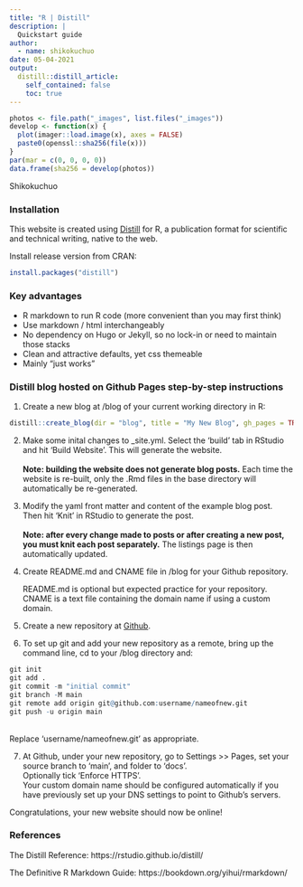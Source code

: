 ```yaml
---
title: "R | Distill"
description: |
  Quickstart guide
author:
  - name: shikokuchuo
date: 05-04-2021
output:
  distill::distill_article:
    self_contained: false
    toc: true
---
```


```r

photos <- file.path("_images", list.files("_images"))
develop <- function(x) {
  plot(imager::load.image(x), axes = FALSE)
  paste0(openssl::sha256(file(x)))
}
par(mar = c(0, 0, 0, 0))
data.frame(sha256 = develop(photos))

```
<aside>Shikokuchuo</aside>

### Installation

This website is created using [Distill](https://pkgs.rstudio.com/distill/) for R, a publication format for scientific and technical writing, native to the web.

Install release version from CRAN:

```r
install.packages("distill")
```

### Key advantages

- R markdown to run R code (more convenient than you may first think)
- Use markdown / html interchangeably
- No dependency on Hugo or Jekyll, so no lock-in or need to maintain those stacks
- Clean and attractive defaults, yet css themeable
- Mainly "just works"

### Distill blog hosted on Github Pages step-by-step instructions

1. Create a new blog at /blog of your current working directory in R:

```r
distill::create_blog(dir = "blog", title = "My New Blog", gh_pages = TRUE)
```

2. Make some inital changes to _site.yml. Select the 'build' tab in RStudio and hit 'Build Website'. This will generate the website. <br /><br />
**Note: building the website does not generate blog posts.** Each time the website is re-built, only the .Rmd files in the base directory will automatically be re-generated.

3. Modify the yaml front matter and content of the example blog post. Then hit 'Knit' in RStudio to generate the post. <br /><br />
**Note: after every change made to posts or after creating a new post, you must knit each post separately.** The listings page is then automatically updated.

4. Create README.md and CNAME file in /blog for your Github repository.
<aside> README.md is optional but expected practice for your repository. CNAME is a text file containing the domain name if using a custom domain.</aside>

5. Create a new repository at [Github](https://github.com/).

6. To set up git and add your new repository as a remote, bring up the command line, cd to your /blog directory and:

```r
git init
git add .
git commit -m "initial commit"
git branch -M main
git remote add origin git@github.com:username/nameofnew.git
git push -u origin main
```
<aside><br />Replace 'username/nameofnew.git' as appropriate.</aside>

7. At Github, under your new repository, go to Settings >> Pages, set your source branch to 'main', and folder to 'docs'.<br />
Optionally tick 'Enforce HTTPS'. <br />
Your custom domain name should be configured automatically if you have previously set up your DNS settings to point to Github's servers.

Congratulations, your new website should now be online!

### References

The Distill Reference: https://rstudio.github.io/distill/

The Definitive R Markdown Guide: https://bookdown.org/yihui/rmarkdown/

